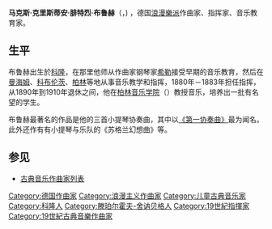 {{Multiple issues|
{{Expand language|en}}
{{Unreferenced|time=2021-11-17T12:20:07+00:00}}
}}
{{Infobox classical
| 中文名 = 布鲁赫
| 画像 = Max bruch.jpg
| 附注 =      
| 原文名 = Max Christian Friedrich Bruch        
| 国别 = 德国  
| 出生日期 = 1838年1月6日
| 出生地 = [[普魯士王國|普魯士]][[萊茵省|萊茵省]][[科隆|科隆]]
| 逝世日期 = 1920年10月2日(82歲)
| 逝世地 = [[威瑪共和國|德國]][[柏林|柏林]]弗里德瑙
| 所属时期 = 浪漫主义
| 所属乐派 =  
| 擅长作品类型 = 管弦乐
| 代表作 = 三部交响曲，三部小提琴协奏曲，小提琴与乐队《苏格兰幻想曲》，大提琴与乐队《科尔尼德莱》
| 师从 = [[费迪南·希勒|费迪南·希勒]]，[[赖内克|赖内克]]
| 学生 = [[奥斯卡·施特劳斯|奥斯卡·施特劳斯]]，[[沃恩-威廉斯|沃恩-威廉斯]]，[[法尔泰因·瓦伦|瓦伦]]，[[马利皮耶罗|马利皮耶罗]]、[[山田耕筰|山田耕筰]]
| 官方网站 = 
}}

'''马克斯·克里斯蒂安·腓特烈·布鲁赫'''（{{lang-de|'''Max Christian Friedrich Bruch'''}}，{{bd|1838年|1月6日|1920年|10月2日}}) ，德国[[浪漫樂派|浪漫樂派]]作曲家、指挥家、音乐教育家。

==生平==
布鲁赫出生於[[科隆|科隆]]，在那里他师从作曲家钢琴家[[希勒|希勒]]接受早期的音乐教育，然后在[[曼海姆|曼海姆]]、[[科布伦茨|科布伦茨]]、[[柏林|柏林]]等地从事音乐教学和指挥，1880年－1883年担任{{link-en|Royal Liverpool Philharmonic|Royal Liverpool Philharmonic}}指挥，从1890年到1910年退休之间，他在[[柏林音乐学院|柏林音乐学院]]（{{link-en|Berlin Hochschule für Musik|Berlin Hochschule für Musik}}）教授音乐，培养出一批有名望的学生。

布鲁赫最著名的作品是他的三首小提琴协奏曲，其中以[[小提琴第一协奏曲_(布鲁赫)|《第一协奏曲》]]最为闻名。此外还作有有小提琴与乐队的《苏格兰幻想曲》等。

==参见==
* [[古典音乐作曲家列表|古典音乐作曲家列表]]
{{古典音乐作曲家小作品}}

{{古典音樂作曲家}}
{{Authority control}}

{{DEFAULTSORT:Bruch, Max}}
[[Category:德国作曲家|Category:德国作曲家]]
[[Category:浪漫主义作曲家|Category:浪漫主义作曲家]]
[[Category:儿童古典音乐家|Category:儿童古典音乐家]]
[[Category:科隆人|Category:科隆人]]
[[Category:滕珀尔霍夫-舍讷贝格人|Category:滕珀尔霍夫-舍讷贝格人]]
[[Category:19世紀指揮家|Category:19世紀指揮家]]
[[Category:19世紀古典音樂作曲家|Category:19世紀古典音樂作曲家]]